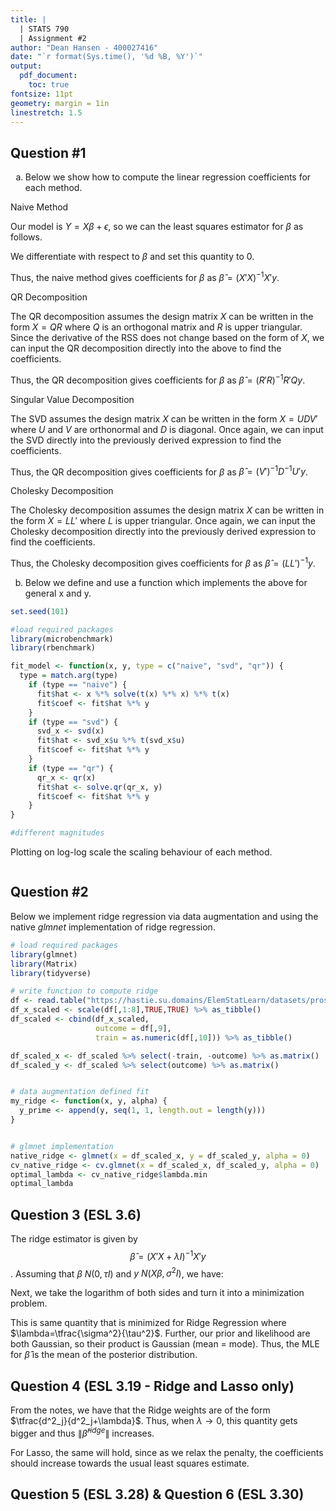 ```yaml
---
title: |
  | STATS 790
  | Assignment #2
author: "Dean Hansen - 400027416"
date: "`r format(Sys.time(), '%d %B, %Y')`"
output: 
  pdf_document:
    toc: true
fontsize: 11pt
geometry: margin = 1in
linestretch: 1.5
---
```


\newpage
## Question #1

a) Below we show how to compute the linear regression coefficients for each method.

$\text{Naive Method}$

Our model is $Y=X\beta + \epsilon$, so we can the least squares estimator for $\beta$ as follows.

```{=latex}
\begin{align}
\text{RSS} &= \epsilon' \epsilon\\
           &= (Y-X\beta)'(Y-X\beta)\\
           &= Y'Y-2Y'X\beta+\beta'X'X\beta\\
\end{align}
```

We differentiate with respect to $\beta$ and set this quantity to $0$.

```{=latex}
\begin{align}
\tfrac{dRSS}{d\beta} &= -2X'y+2X'X\beta\\
                   0 &= -X'y+X'X\beta\\
         \hat{\beta} &= (X'X)^{-1}X'y\\
\end{align}
```

Thus, the naive method gives coefficients for $\beta$ as $\hat{\beta} = (X'X)^{-1}X'y$.


$\text{QR Decomposition}$

The QR decomposition assumes the design matrix $X$ can be written in the form $X=QR$ where $Q$ is an orthogonal matrix and $R$ is upper triangular. Since the derivative of the RSS does not change based on the form of $X$, we can input the QR decomposition directly into the above to find the coefficients.

```{=latex}
\begin{align}
\hat{\beta} &= (X'X)^{-1}X'y\\
&= ((QR)'QR)^{-1}(QR)'y\\
&= ((R'Q'QR)^{-1}R'Q'y\\
&= ((R'R)^{-1}R'Qy\\
\end{align}
```

Thus, the QR decomposition gives coefficients for $\beta$ as $\hat{\beta}=(R'R)^{-1}R'Qy$.

$\text{Singular Value Decomposition}$

The SVD assumes the design matrix $X$ can be written in the form $X=UDV'$ where $U$ and $V$ are orthonormal and $D$ is diagonal. Once again, we can input the SVD directly into the previously derived expression to find the coefficients.

```{=latex}
\begin{align}
\hat{\beta} &= (X'X)^{-1}X'y\\
&= ((UDV')'UDV')^{-1}(UDV')'y\\
&= (VD'U'UDV')^{-1}VD'U'y\\
&= (VD'DV')^{-1}VD'U'y\\
&= (V')^{-1}D^{-1}U'y\\
\end{align}
```

Thus, the QR decomposition gives coefficients for $\beta$ as $\hat{\beta}=(V')^{-1}D^{-1}U'y$.

$\text{Cholesky Decomposition}$

The Cholesky decomposition assumes the design matrix $X$ can be written in the form $X=LL'$ where $L$ is upper triangular. Once again, we can input the Cholesky decomposition directly into the previously derived expression to find the coefficients.

```{=latex}
\begin{align}
\hat{\beta} &= (X'X)^{-1}X'y\\
&= ((LL')'LL')^{-1}(LL')'y\\
&= (LL'LL')^{-1}LL'y\\
&= (LL')^{-1}y\\
\end{align}
```

Thus, the Cholesky decomposition gives coefficients for $\beta$ as $\hat{\beta}=(LL')^{-1}y$.

b) Below we define and use a function which implements the above for general x and y.

```r
set.seed(101)

#load required packages
library(microbenchmark)
library(rbenchmark)

fit_model <- function(x, y, type = c("naive", "svd", "qr")) {
  type = match.arg(type)
    if (type == "naive") {
      fit$hat <- x %*% solve(t(x) %*% x) %*% t(x)
      fit$coef <- fit$hat %*% y
    }
    if (type == "svd") {
      svd_x <- svd(x)
      fit$hat <- svd_x$u %*% t(svd_x$u)
      fit$coef <- fit$hat %*% y
    }
    if (type == "qr") {
      qr_x <- qr(x)
      fit$hat <- solve.qr(qr_x, y)
      fit$coef <- fit$hat %*% y
    }
}

#different magnitudes

```


Plotting on log-log scale the scaling behaviour of each method.

```r

```


\newpage
## Question #2

Below we implement ridge regression via data augmentation and using the native $glmnet$ implementation of ridge regression.

```r

# load required packages
library(glmnet)
library(Matrix)
library(tidyverse)

# write function to compute ridge
df <- read.table("https://hastie.su.domains/ElemStatLearn/datasets/prostate.data")
df_x_scaled <- scale(df[,1:8],TRUE,TRUE) %>% as_tibble()
df_scaled <- cbind(df_x_scaled,
                   outcome = df[,9],
                   train = as.numeric(df[,10])) %>% as_tibble()

df_scaled_x <- df_scaled %>% select(-train, -outcome) %>% as.matrix()
df_scaled_y <- df_scaled %>% select(outcome) %>% as.matrix()


# data augmentation defined fit
my_ridge <- function(x, y, alpha) {
  y_prime <- append(y, seq(1, 1, length.out = length(y)))
}


# glmnet implementation
native_ridge <- glmnet(x = df_scaled_x, y = df_scaled_y, alpha = 0)
cv_native_ridge <- cv.glmnet(x = df_scaled_x, df_scaled_y, alpha = 0)
optimal_lambda <- cv_native_ridge$lambda.min
optimal_lambda
```

\newpage
## Question 3 (ESL 3.6)

The ridge estimator is given by $$\hat{\beta} = (X'X+ \lambda I)^{-1}X'y$$. Assuming that $\beta \text{~}N(0,\tau I)$ and $y \text{~}N(X\beta, \sigma^2I)$, we have:

```{=latex}
\begin{align}
\hat{\beta} &= \text{argmax } Pr(y | X, \beta)Pr(\beta)\\
&= \text{argmax } e^{-\tfrac{1}{2\tau^2}\beta'\beta} e^{-\tfrac{1}{2\sigma^2}(y-X\beta)'(y-X\beta)}\\
&= \text{argmax } e^{-\tfrac{1}{2\tau^2}\beta'\beta -\tfrac{1}{2\sigma^2}(y-X\beta)'(y-X\beta)}
\end{align}
```

Next, we take the logarithm of both sides and turn it into a minimization problem.

```{=latex}
\begin{align}
log(\hat{\beta}) &= \text{argmin } \tfrac{1}{2\tau^2}\beta'\beta + \tfrac{1}{2\sigma^2}(y-X\beta)'(y-X\beta)\\
&= \text{argmin } \tfrac{1}{2\tau^2} \|\beta \|^2_2 + \tfrac{1}{2\sigma^2}(y-X\beta)'(y-X\beta)\\
&= \text{argmin } \tfrac{\sigma^2}{\tau^2} \|\beta \|^2_2 + (y-X\beta)'(y-X\beta)
\end{align}
```

This is same quantity that is minimized for Ridge Regression where $\lambda=\tfrac{\sigma^2}{\tau^2}$. Further, our prior and likelihood are both Gaussian, so their product is Gaussian (mean = mode). Thus, the MLE for $\hat{\beta}$ is the mean of the posterior distribution.

\newpage
## Question 4 (ESL 3.19 - Ridge and Lasso only)

From the notes, we have that the Ridge weights are of the form $\tfrac{d^2_j}{d^2_j+\lambda}$. Thus, when $\lambda \rightarrow 0$, this quantity gets bigger and thus $\|\hat{\beta}^{ridge} \|$ increases.

For Lasso, the same will hold, since as we relax the penalty, the coefficients should increase towards the usual least squares estimate.

\newpage
## Question 5 (ESL 3.28) & Question 6 (ESL 3.30)





